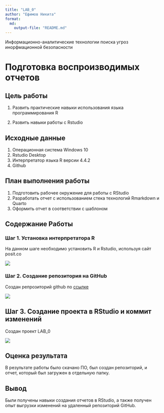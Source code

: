 ```yaml
---
title: "LAB_0"
author: "Ефимов Никита"
format:
  md:
    output-file: "README.md"
---
```


Информационно-аналитические технологии поиска угроз инорфмационной безопасности

# Подготовка воспроизводимых отчетов

## Цель работы

1.  Развить практические навыки использования языка программирования R 

2.  Развить навыки работы с Rstudio

## Исходные данные

1.  Операционная система Windows 10
2.  Rstudio Desktop
3.  Интерпретатор языка R версии 4.4.2
4.  Github

## План выполнения работы

1.  Подготовить рабочее окружение для работы с RStudio
2.  Разработать отчет с использованием стека технологий Rmarkdown и Quarto
3.  Оформить отчет в соответствии с шаблоном

## Содержание Работы

### Шаг 1. Установка интерпретатора R

На данном шаге необходимо установить R и Rstudio, используя сайт posit.co

![](./Images/1.png)

### Шаг 2. Создание репозитория на GitHub

Создан репрозиторий github по [ссылке](https://github.com/delafafg/Efimov_N_IATPUIB/)

![](./Images/2.png)

## Шаг 3. Создание проекта в RStudio и коммит изменений

Создан проект LAB_0

![](./Images/3.png)

## Оценка результата

В результате работы было скачано ПО, был создан репозиторий, и отчет, который был загружен в отдельную папку.

## Вывод

Были получены навыки создания отчетов в RStudio, а также получен опыт выгрузки изменений на удаленный репозиторий GitHub.